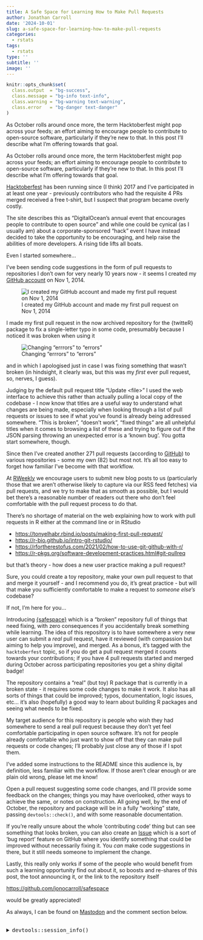 ```yaml
---
title: A Safe Space for Learning How to Make Pull Requests
author: Jonathan Carroll
date: '2024-10-01'
slug: a-safe-space-for-learning-how-to-make-pull-requests
categories:
  - rstats
tags:
  - rstats
type: ''
subtitle: ''
image: ''
---
```


```r
knitr::opts_chunk$set(
  class.output  = "bg-success",
  class.message = "bg-info text-info",
  class.warning = "bg-warning text-warning",
  class.error   = "bg-danger text-danger"
)
```

As October rolls around once more, the term Hacktoberfest might pop across your
feeds; an effort aiming to encourage people to contribute to open-source
software, particularly if they're new to that. In this post I'll describe what
I'm offering towards that goal.

<!--more-->

As October rolls around once more, the term Hacktoberfest might pop across your
feeds; an effort aiming to encourage people to contribute to open-source
software, particularly if they're new to that. In this post I'll describe what
I'm offering towards that goal.

[Hacktoberfest](https://hacktoberfest.com/participation/) has been running since 
(I think) 2017 and I've participated in at least one year - previously 
contributors who had the requisite 4 PRs merged received a free t-shirt, but I 
suspect that program became overly costly. 

The site describes this as "DigitalOcean’s annual event that encourages
people to contribute to open source" and while one could be cynical (as I
usually am) about a corporate-sponsored "hack" event I have instead decided to
take the opportunity to be encouraging, and help raise the abilities of more 
developers. A rising tide lifts all boats.

Even I started somewhere...

I've been sending code suggestions in the form of pull requests to repositories
I don't own for very nearly 10 years now - it seems I created my [GitHub
account](https://github.com/jonocarroll) on Nov 1, 2014.

![I created my GitHub account and made my first pull request on Nov 1, 2014](images/joined_gh.png)

I made my first pull request in the now archived repository for the {twitteR}
package to fix a single-letter typo in some code, presumably because I noticed
it was broken when using it

![Changing "errrors" to "errors"](images/fix_typo.png)

and in which I apologised just in case I was fixing something that wasn't
broken (in hindsight, it clearly was, but this was my *first* ever pull request, 
so, nerves, I guess).

Judging by the default pull request title "Update \<file\>" I used the
web interface to achieve this rather than actually pulling a local copy of the
codebase - I now know that titles are a useful way to understand what changes
are being made, especially when looking through a list of pull requests or
issues to see if what you've found is already being addressed somewhere. "This
is broken", "doesn't work", "fixed things" are all unhelpful titles when it
comes to browsing a list of these and trying to figure out if the JSON parsing
throwing an unexpected error is a 'known bug'. You gotta start somewhere,
though.

Since then I've created another 271 pull requests (according to [GitHub](https://github.com/search?q=author%3Ajonocarroll+&type=pullrequests)) to 
various repositories - some my own (82) but most not. It's all too easy to forget 
how familiar I've become with that workflow. 

At [RWeekly](https://rweekly.org) we encourage users to submit new blog posts to
us (particularly those that we aren't otherwise likely to capture via our RSS
feed fetches) via pull requests, and we try to make that as smooth as possible, 
but I would bet there's a reasonable number of readers out there who don't feel 
comfortable with the pull request process to do that.

There's no shortage of material on the web explaining how to work with pull requests 
in R either at the command line or in RStudio

- [https://tonyelhabr.rbind.io/posts/making-first-pull-request/](https://tonyelhabr.rbind.io/posts/making-first-pull-request/)
- [https://r-bio.github.io/intro-git-rstudio/](https://r-bio.github.io/intro-git-rstudio/)
- [https://rfortherestofus.com/2021/02/how-to-use-git-github-with-r/](https://rfortherestofus.com/2021/02/how-to-use-git-github-with-r/)
- [https://r-pkgs.org/software-development-practices.html#git-pullreq](https://r-pkgs.org/software-development-practices.html#git-pullreq)

but that's theory - how does a new user practice making a pull request?

Sure, you could create a toy repository, make your own pull request to that and
merge it yourself - and I recommend you do, it's great practice - but will that
make you sufficiently comfortable to make a request to _someone else's_
codebase?

If not, I'm here for you...

Introducing [{safespace}](https://github.com/jonocarroll/safespace) which is a
"broken" repository full of things that need fixing, with zero consequences if
you accidentally break something while learning. The idea of this repository is
to have somewhere a very new user can submit a *real* pull request, have it
reviewed (with compassion but aiming to help you improve), and merged. As a
bonus, it's tagged with the `hacktoberfest` topic, so if you do get a pull
request merged it counts towards your contributions; if you have 4 pull requests 
started and merged during October across participating repositories you get a 
shiny digital badge!

The repository contains a "real" (but toy) R package that is currently in a broken 
state - it requires some code changes to make it work. It also has all sorts of 
things that could be improved; typos, documentation, logic issues, etc... it's 
also (hopefully) a good way to learn about building R packages and seeing what 
needs to be fixed.

My target audience for this repository is people who wish they had somewhere to 
send a real pull request because they don't yet feel comfortable participating in 
open source software. It's not for people already comfortable who just want to show 
off that they can make pull requests or code changes; I'll probably just close 
any of those if I spot them.

I've added some instructions to the README since this audience is, by definition, 
less familiar with the workflow. If those aren't clear enough or are plain old 
wrong, please let me know!

Open a pull request suggesting some code changes, and I'll provide some feedback 
on the changes; things you may have overlooked, other ways to achieve the same, or
notes on construction. All going well, by the end of October, the repository and 
package will be in a fully "working" state, passing `devtools::check()`, and with 
some reasonable documentation.

If you're really unsure about the whole 'contributing code' thing but can see 
something that looks broken, you can also create an 
[Issue](https://github.com/jonocarroll/safespace/issues/new/choose) which is a 
sort of 'bug report' feature on GitHub where you identify something that could 
be improved without necessarily fixing it. You _can_ make code suggestions in there, 
but it still needs someone to implement the change.

Lastly, this really only works if some of the people who would benefit from such 
a learning opportunity find out about it, so boosts and re-shares of this post, 
the toot announcing it, or the link to the repository itself

[https://github.com/jonocarroll/safespace](https://github.com/jonocarroll/safespace)

would be greatly appreciated!

As always, I can be found on
[Mastodon](https://fosstodon.org/@jonocarroll) and the comment section below.

<br />
<details>
  <summary>
    <tt>devtools::session_info()</tt>
  </summary>
```r
devtools::session_info()
```
</details>
<br />

